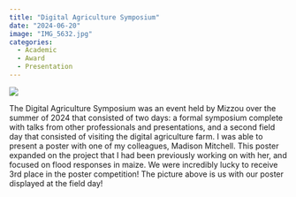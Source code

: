 ```yaml
---
title: "Digital Agriculture Symposium"
date: "2024-06-20"
image: "IMG_5632.jpg"
categories:
  - Academic
  - Award
  - Presentation
---
```


![](IMG_5679.jpg)

The Digital Agriculture Symposium was an event held by Mizzou over the summer of 2024 that consisted of two days: a formal symposium complete with talks from other professionals and presentations, and a second field day that consisted of visiting the digital agriculture farm. I was able to present a poster with one of my colleagues, Madison Mitchell. This poster expanded on the project that I had been previously working on with her, and focused on flood responses in maize. We were incredibly lucky to receive 3rd place in the poster competition! The picture above is us with our poster displayed at the field day!
